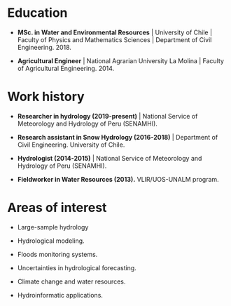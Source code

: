 # Education

-   **MSc. in Water and Environmental Resources** \| University of Chile \| Faculty of Physics and Mathematics Sciences \| Department of Civil Engineering. 2018.

-   **Agricultural Engineer** \| National Agrarian University La Molina \| Faculty of Agricultural Engineering. 2014.

# Work history

-   **Researcher in hydrology (2019-present)** \| National Service of Meteorology and Hydrology of Peru (SENAMHI).

-   **Research assistant in Snow Hydrology (2016-2018)** \| Department of Civil Engineering. University of Chile.

-   **Hydrologist (2014-2015)** \| National Service of Meteorology and Hydrology of Peru (SENAMHI).

-   **Fieldworker in Water Resources (2013).** VLIR/UOS-UNALM program.

# Areas of interest

-   Large-sample hydrology

-   Hydrological modeling.

-   Floods monitoring systems.

-   Uncertainties in hydrological forecasting.

-   Climate change and water resources.

-   Hydroinformatic applications.
